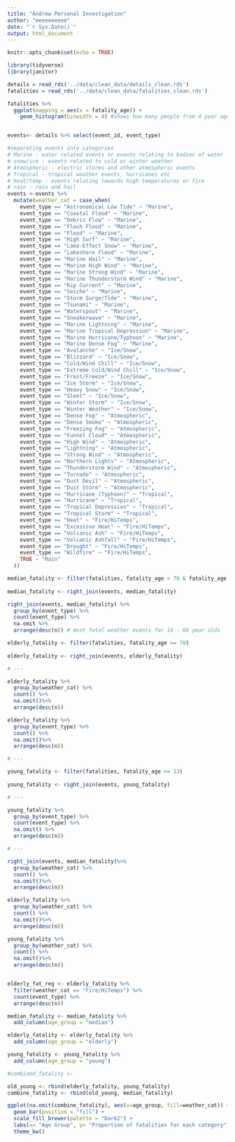 ```yaml
---
title: "Andrew Personal Investigation"
author: "meeeeeeeee"
date: "`r Sys.Date()`"
output: html_document
---
```


```r
knitr::opts_chunk$set(echo = TRUE)
```

```r
library(tidyverse)
library(janitor)
```

```r
details = read_rds('../data/clean_data/details_clean.rds')
fatalities = read_rds('../data/clean_data/fatalities_clean.rds')
```

```r

fatalities %>%
  ggplot(mapping = aes(x = fatality_age)) +
    geom_histogram(binwidth = 4) #shows how many people from 4 year age groups have passed from weather events



```

```r

events<- details %>% select(event_id, event_type)

#seperating events into categories
# Marine - water related events or events relating to bodies of water
# snow/ice - events related to cold or winter weather
# Atmospheric - electric storms and other atmospheric events
# Tropical - tropical weather events, hurricanes etc
# heat/temp - events relating towards high temperatures or fire
# rain - rain and hail
events <-events %>% 
  mutate(weather_cat = case_when(
    event_type == "Astronomical Low Tide" ~ "Marine",
    event_type == "Coastal Flood" ~ "Marine",
    event_type == "Debris Flow" ~ "Marine",
    event_type == "Flash Flood" ~ "Marine",
    event_type == "Flood" ~ "Marine",
    event_type == "High Surf" ~ "Marine",
    event_type == "Lake-Effect Snow" ~ "Marine",
    event_type == "Lakeshore Flood" ~ "Marine",
    event_type == "Marine Hail" ~ "Marine",
    event_type == "Marine High Wind" ~ "Marine",
    event_type == "Marine Strong Wind" ~ "Marine",
    event_type == "Marine Thunderstorm Wind" ~ "Marine",
    event_type == "Rip Current" ~ "Marine",
    event_type == "Seiche" ~ "Marine",
    event_type == "Storm Surge/Tide" ~ "Marine",
    event_type == "Tsunami" ~ "Marine",
    event_type == "Waterspout" ~ "Marine",
    event_type == "Sneakerwave" ~ "Marine",
    event_type == "Marine Lightning" ~ "Marine",
    event_type == "Marine Tropical Depression" ~ "Marine",
    event_type == "Marine Hurricane/Typhoon" ~ "Marine",
    event_type == "Marine Dense Fog" ~ "Marine",
    event_type == "Avalanche" ~ "Ice/Snow",
    event_type == "Blizzard" ~ "Ice/Snow",
    event_type == "Cold/Wind Chill" ~ "Ice/Snow",
    event_type == "Extreme Cold/Wind Chill" ~ "Ice/Snow",
    event_type == "Frost/Freeze" ~ "Ice/Snow",
    event_type == "Ice Storm" ~ "Ice/Snow",
    event_type == "Heavy Snow" ~ "Ice/Snow",
    event_type == "Sleet" ~ "Ice/Snow",
    event_type == "Winter Storm" ~ "Ice/Snow",
    event_type == "Winter Weather" ~ "Ice/Snow",
    event_type == "Dense Fog" ~ "Atmospheric",
    event_type == "Dense Smoke" ~ "Atmospheric",
    event_type == "Freezing Fog" ~ "Atmospheric",
    event_type == "Funnel Cloud" ~ "Atmospheric",
    event_type == "High Wind" ~ "Atmospheric",
    event_type == "Lightning" ~ "Atmospheric",
    event_type == "Strong Wind" ~ "Atmospheric",
    event_type == "Northern Lights" ~ "Atmospheric",
    event_type == "Thunderstorm Wind" ~ "Atmospheric",
    event_type == "Tornado" ~ "Atmospheric",
    event_type == "Dust Devil" ~ "Atmospheric",
    event_type == "Dust Storm" ~ "Atmospheric",
    event_type == "Hurricane (Typhoon)" ~ "Tropical",
    event_type == "Hurricane" ~ "Tropical",
    event_type == "Tropical Depression" ~ "Tropical",
    event_type == "Tropical Storm" ~ "Tropical",
    event_type == "Heat" ~ "Fire/HiTemps",
    event_type == "Excessive Heat" ~ "Fire/HiTemps",
    event_type == "Volcanic Ash" ~ "Fire/HiTemps",
    event_type == "Volcanic Ashfall" ~ "Fire/HiTemps",
    event_type == "Drought" ~ "Fire/HiTemps",
    event_type == "Wildfire" ~ "Fire/HiTemps",
    TRUE ~ "Rain"
  ))


```


```r

median_fatality <- filter(fatalities, fatality_age < 70 & fatality_age > 13)
  
median_fatality <- right_join(events, median_fatality)

right_join(events, median_fatality) %>%
  group_by(event_type) %>%
  count(event_type) %>%
  na.omit %>%
  arrange(desc(n)) # most fatal weather events for 14 - 69 year olds


```


```r

elderly_fatality <- filter(fatalities, fatality_age >= 70)
  
elderly_fatality <- right_join(events, elderly_fatality)

# ---

elderly_fatality %>%
  group_by(weather_cat) %>%
  count() %>%
  na.omit()%>%
  arrange(desc(n))

elderly_fatality %>%
  group_by(event_type) %>%
  count() %>%
  na.omit()%>%
  arrange(desc(n))

# ---

```

```r

young_fatality <- filter(fatalities, fatality_age <= 13) 
  
young_fatality <- right_join(events, young_fatality)

# ---

young_fatality %>%
  group_by(event_type) %>%
  count(event_type) %>%
  na.omit() %>%
  arrange(desc(n))

# ---

```


```r


right_join(events, median_fatality)%>%
  group_by(weather_cat) %>%
  count() %>%
  na.omit()%>%
  arrange(desc(n))

elderly_fatality %>%
  group_by(weather_cat) %>%
  count() %>%
  na.omit()%>%
  arrange(desc(n))

young_fatality %>%
  group_by(weather_cat) %>%
  count() %>%
  na.omit()%>%
  arrange(desc(n))



```

```r

  

elderly_fat_reg <- elderly_fatality %>%
  filter(weather_cat == "Fire/HiTemps") %>%
  count(event_type) %>%
  arrange(desc(n))


```

```r

median_fatality <- median_fatality %>%
  add_column(age_group = "median")

elderly_fatality <- elderly_fatality %>%
  add_column(age_group = "elderly")

young_fatality <- young_fatality %>%
  add_column(age_group = "young")

#combined_fatality <-

old_young <- rbind(elderly_fatality, young_fatality)
combine_fatality <- rbind(old_young, median_fatality)

```

```r

ggplot(na.omit(combine_fatality), aes(x=age_group, fill=weather_cat)) +
  geom_bar(position = "fill") +
  scale_fill_brewer(palette = "Dark2") +
  labs(x= "Age Group", y= "Proportion of fatalities for each category") +
  theme_bw() 

```
```r


```

